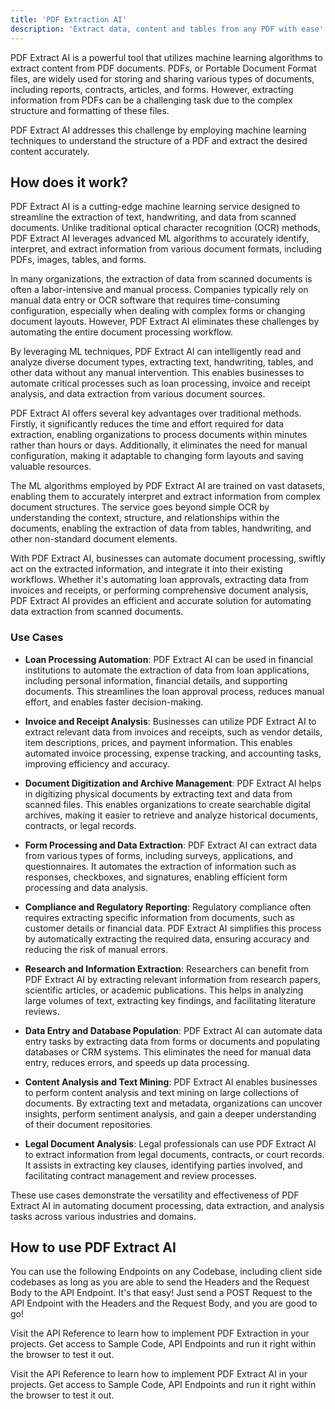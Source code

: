 ```yaml
---
title: 'PDF Extraction AI'
description: 'Extract data, content and tables from any PDF with ease'
---
```



PDF Extract AI is a powerful tool that utilizes machine learning algorithms to extract content from PDF documents. PDFs, or Portable Document Format files, are widely used for storing and sharing various types of documents, including reports, contracts, articles, and forms. However, extracting information from PDFs can be a challenging task due to the complex structure and formatting of these files.

PDF Extract AI addresses this challenge by employing machine learning techniques to understand the structure of a PDF and extract the desired content accurately.

## How does it work?

PDF Extract AI is a cutting-edge machine learning service designed to streamline the extraction of text, handwriting, and data from scanned documents. Unlike traditional optical character recognition (OCR) methods, PDF Extract AI leverages advanced ML algorithms to accurately identify, interpret, and extract information from various document formats, including PDFs, images, tables, and forms.

In many organizations, the extraction of data from scanned documents is often a labor-intensive and manual process. Companies typically rely on manual data entry or OCR software that requires time-consuming configuration, especially when dealing with complex forms or changing document layouts. However, PDF Extract AI eliminates these challenges by automating the entire document processing workflow.

By leveraging ML techniques, PDF Extract AI can intelligently read and analyze diverse document types, extracting text, handwriting, tables, and other data without any manual intervention. This enables businesses to automate critical processes such as loan processing, invoice and receipt analysis, and data extraction from various document sources.

PDF Extract AI offers several key advantages over traditional methods. Firstly, it significantly reduces the time and effort required for data extraction, enabling organizations to process documents within minutes rather than hours or days. Additionally, it eliminates the need for manual configuration, making it adaptable to changing form layouts and saving valuable resources.

The ML algorithms employed by PDF Extract AI are trained on vast datasets, enabling them to accurately interpret and extract information from complex document structures. The service goes beyond simple OCR by understanding the context, structure, and relationships within the documents, enabling the extraction of data from tables, handwriting, and other non-standard document elements.

With PDF Extract AI, businesses can automate document processing, swiftly act on the extracted information, and integrate it into their existing workflows. Whether it's automating loan approvals, extracting data from invoices and receipts, or performing comprehensive document analysis, PDF Extract AI provides an efficient and accurate solution for automating data extraction from scanned documents.

### Use Cases

- **Loan Processing Automation**: PDF Extract AI can be used in financial institutions to automate the extraction of data from loan applications, including personal information, financial details, and supporting documents. This streamlines the loan approval process, reduces manual effort, and enables faster decision-making.

- **Invoice and Receipt Analysis**: Businesses can utilize PDF Extract AI to extract relevant data from invoices and receipts, such as vendor details, item descriptions, prices, and payment information. This enables automated invoice processing, expense tracking, and accounting tasks, improving efficiency and accuracy.

- **Document Digitization and Archive Management**: PDF Extract AI helps in digitizing physical documents by extracting text and data from scanned files. This enables organizations to create searchable digital archives, making it easier to retrieve and analyze historical documents, contracts, or legal records.

- **Form Processing and Data Extraction**: PDF Extract AI can extract data from various types of forms, including surveys, applications, and questionnaires. It automates the extraction of information such as responses, checkboxes, and signatures, enabling efficient form processing and data analysis.

- **Compliance and Regulatory Reporting**: Regulatory compliance often requires extracting specific information from documents, such as customer details or financial data. PDF Extract AI simplifies this process by automatically extracting the required data, ensuring accuracy and reducing the risk of manual errors.

- **Research and Information Extraction**: Researchers can benefit from PDF Extract AI by extracting relevant information from research papers, scientific articles, or academic publications. This helps in analyzing large volumes of text, extracting key findings, and facilitating literature reviews.

- **Data Entry and Database Population**: PDF Extract AI can automate data entry tasks by extracting data from forms or documents and populating databases or CRM systems. This eliminates the need for manual data entry, reduces errors, and speeds up data processing.

- **Content Analysis and Text Mining**: PDF Extract AI enables businesses to perform content analysis and text mining on large collections of documents. By extracting text and metadata, organizations can uncover insights, perform sentiment analysis, and gain a deeper understanding of their document repositories.

- **Legal Document Analysis**: Legal professionals can use PDF Extract AI to extract information from legal documents, contracts, or court records. It assists in extracting key clauses, identifying parties involved, and facilitating contract management and review processes.

These use cases demonstrate the versatility and effectiveness of PDF Extract AI in automating document processing, data extraction, and analysis tasks across various industries and domains.

## How to use PDF Extract AI

You can use the following Endpoints on any Codebase, including client side codebases as long as
you are able to send the Headers and the Request Body to the API Endpoint. It's that easy! Just
send a POST Request to the API Endpoint with the Headers and the Request Body, and you are good to go!

Visit the API Reference to learn how to implement PDF Extraction in your projects. Get access to
Sample
Code, API Endpoints and run it right within the browser to test it out.

<Card title="View API Reference to Implement" icon="link" iconType="duotone" color="#ea5a0c"
      href="/api-reference/text-extraction/pdf-extraction">
  Visit the API Reference to learn how to implement PDF Extract AI in your projects. Get access to
  Sample Code, API Endpoints and run it right within the browser to test it out.
</Card>

